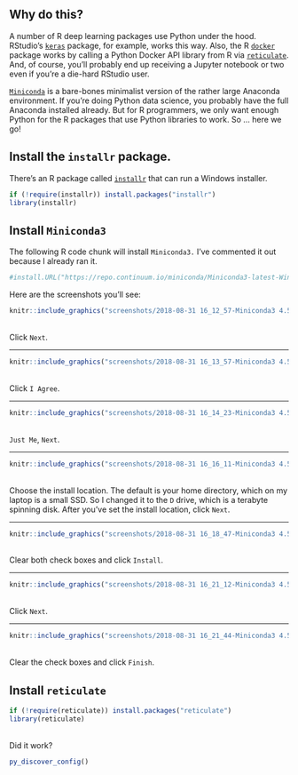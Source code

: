 ## Why do this?

A number of R deep learning packages use Python under the hood. RStudio's [`keras`](https://keras.rstudio.com/) package, for example, works this way. Also, the R [`docker`](https://bhaskarvk.github.io/docker/) package works by calling a Python Docker API library from R via [`reticulate`](https://rstudio.github.io/reticulate/). And, of course, you'll probably end up receiving a Jupyter notebook or two even if you're a die-hard RStudio user. 

[`Miniconda`](https://conda.io/miniconda.html) is a bare-bones minimalist version of the rather large Anaconda environment. If you're doing Python data science, you probably have the full Anaconda installed already. But for R programmers, we only want enough Python for the R packages that use Python libraries to work. So ... here we go!

## Install the `installr` package.
There's an R package called [`installr`](https://github.com/talgalili/installr
) that can run a Windows installer.
```r
if (!require(installr)) install.packages("installr")
library(installr)
```

## Install `Miniconda3`
The following R code chunk will install `Miniconda3.` I've commented it out because I already ran it.

```r
#install.URL("https://repo.continuum.io/miniconda/Miniconda3-latest-Windows-x86_64.exe")
```

Here are the screenshots you'll see:

```r
knitr::include_graphics("screenshots/2018-08-31 16_12_57-Miniconda3 4.5.4 (64-bit) Setup.png")
```
<br>Click `Next`.

***

```r
knitr::include_graphics("screenshots/2018-08-31 16_13_57-Miniconda3 4.5.4 (64-bit) Setup.png")
```
<br>Click `I Agree`.

***

```r
knitr::include_graphics("screenshots/2018-08-31 16_14_23-Miniconda3 4.5.4 (64-bit) Setup.png")
```
<br>`Just Me`, `Next`.

***

```r
knitr::include_graphics("screenshots/2018-08-31 16_16_11-Miniconda3 4.5.4 (64-bit) Setup.png")
```
<br>Choose the install location. The default is your home directory, which on my laptop is a small SSD. So I changed it to the `D` drive, which is a terabyte spinning disk. After you've set the install location, click `Next`.

***

```r
knitr::include_graphics("screenshots/2018-08-31 16_18_47-Miniconda3 4.5.4 (64-bit) Setup.png")
```
<br>Clear both check boxes and click `Install`.

***

```r
knitr::include_graphics("screenshots/2018-08-31 16_21_12-Miniconda3 4.5.4 (64-bit) Setup.png")
```
<br>Click `Next`.

***

```r
knitr::include_graphics("screenshots/2018-08-31 16_21_44-Miniconda3 4.5.4 (64-bit) Setup.png")
```
<br>Clear the check boxes and click `Finish`.

## Install `reticulate`
```r
if (!require(reticulate)) install.packages("reticulate")
library(reticulate)
```
<br>Did it work?
```r
py_discover_config()
```

